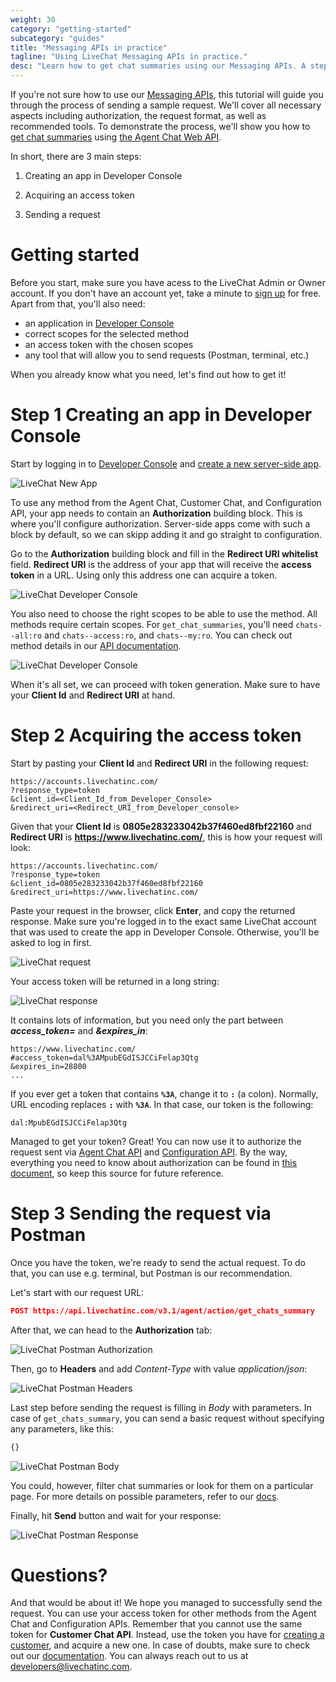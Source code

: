 ```yaml
---
weight: 30
category: "getting-started"
subcategory: "guides"
title: "Messaging APIs in practice"
tagline: "Using LiveChat Messaging APIs in practice."
desc: "Learn how to get chat summaries using our Messaging APIs. A step-by-step tutorial that guides you through the process."
---
```


If you're not sure how to use our <a href="https://developers.livechatinc.com/docs/messaging/" target="_blank">Messaging APIs</a>, this tutorial will guide you through the process of sending a sample request. We'll cover all necessary aspects including authorization, the request format, as well as recommended tools.
To demonstrate the process, we'll show you how to <a href="https://developers.livechatinc.com/docs/messaging/agent-chat-api/#get-chats-summary" target="_blank">get chat summaries</a> using <a href="https://developers.livechatinc.com/docs/messaging/agent-chat-api/" target="_blank">the Agent Chat Web API</a>.

In short, there are 3 main steps:

1. Creating an app in Developer Console

2. Acquiring an access token

3. Sending a request


# Getting started

Before you start, make sure you have acess to the LiveChat Admin or Owner account. If you don't have an account yet, take a minute to <a href="https://accounts.livechatinc.com" target="_blank">sign up</a> for free.
Apart from that, you'll also need:

- an application in <a href="https://developers.livechatinc.com/console/" target="_blank">Developer Console</a>
- correct scopes for the selected method
- an access token with the chosen scopes
- any tool that will allow you to send requests (Postman, terminal, etc.)

When you already know what you need, let's find out how to get it!

# Step 1 Creating an app in Developer Console

Start by logging in to <a href="https://developers.livechatinc.com/console/" target="_blank">Developer Console</a> and [create a new server-side app](../#creating-livechat-apps). 

![LiveChat New App](images/create-app.png)

To use any method from the Agent Chat, Customer Chat, and Configuration API, your app needs to contain an **Authorization** building block. This is where you'll configure authorization. 
Server-side apps come with such a block by default, so we can skipp adding it and go straight to configuration.

Go to the **Authorization** building block and fill in the **Redirect URI whitelist** field. **Redirect URI** is the address of your app that will receive the **access token** in a URL. Using only this address one can acquire a token. 

![LiveChat Developer Console](images/console_1.png)

You also need to choose the right scopes to be able to use the method. All methods require certain scopes.
For `get_chat_summaries`, you'll need `chats--all:ro` and `chats--access:ro`, and `chats--my:ro`. You can check out method details in our [API documentation](../../../messaging/agent-chat-api/#get-chats-summary).

![LiveChat Developer Console](images/console_2.png)

When it's all set, we can proceed with token generation. Make sure to have your **Client Id** and **Redirect URI** at hand.

# Step 2 Acquiring the access token

Start by pasting your **Client Id** and **Redirect URI** in the following request:

```shell
https://accounts.livechatinc.com/
?response_type=token
&client_id=<Client_Id_from_Developer_Console>
&redirect_uri=<Redirect_URI_from_Developer_console>
```

Given that your **Client Id** is **0805e283233042b37f460ed8fbf22160** and **Redirect URI** is **https://www.livechatinc.com/**, this is how your request will look: 

```shell
https://accounts.livechatinc.com/
?response_type=token
&client_id=0805e283233042b37f460ed8fbf22160
&redirect_uri=https://www.livechatinc.com/
```

Paste your request in the browser, click **Enter**, and copy the returned response. Make sure you're logged in to the exact same LiveChat account that was used to create the app in Developer Console. Otherwise, you'll be asked to log in first.

![LiveChat request](images/request.png)


Your access token will be returned in a long string:

![LiveChat response](images/response.png)

It contains lots of information, but you need only the part between _**access_token=**_  and _**&expires_in**_:

```
https://www.livechatinc.com/
#access_token=dal%3AMpubEGdISJCCiFelap3Qtg
&expires_in=28800
...
```

If you ever get a token that contains **`%3A`**, change it to **`:`** (a colon). Normally, URL encoding replaces **`:`** with **`%3A`**. In that case, our token is the following:

```shell
dal:MpubEGdISJCCiFelap3Qtg
```

Managed to get your token? Great! You can now use it to authorize the request sent via <a href="https://developers.livechatinc.com/docs/messaging/agent-chat-api/" target="_blank">Agent Chat API</a> and <a href="https://developers.livechatinc.com/docs/management/configuration-api/" target="_blank">Configuration API</a>.
By the way, everything you need to know about authorization can be found in [this document](../../../getting-started/authorization), so keep this source for future reference.

# Step 3 Sending the request via Postman

Once you have the token, we're ready to send the actual request. To do that, you can use e.g. terminal, but Postman is our recommendation.

Let's start with our request URL:

<CodeSample>

```json
POST https://api.livechatinc.com/v3.1/agent/action/get_chats_summary
```

</CodeSample>

After that, we can head to the **Authorization** tab:

![LiveChat Postman Authorization](images/authorization.png)

Then, go to **Headers** and add *Content-Type* with value *application/json*:

![LiveChat Postman Headers](images/headers_postman.png)

Last step before sending the request is filling in *Body* with parameters. In case of `get_chats_summary`, you can send a basic request without specifying any parameters, like this:

<CodeSample>

```html
{}
```

</CodeSample>

![LiveChat Postman Body](images/body_postman.png)

You could, however, filter chat summaries or look for them on a particular page. For more details on possible parameters, refer to our [docs](../../../messaging/agent-chat-api/#get-chats-summary).

Finally, hit **Send** button and wait for your response:

![LiveChat Postman Response](images/response_postman.png)

# Questions?

And that would be about it! We hope you managed to successfully send the request. You can use your access token for other methods from the Agent Chat and Configuration APIs. Remember that you cannot use the same token for **Customer Chat API**. Instead, use the token you have for [creating a customer](../../../authorization/#creating-new-customer), and acquire a new one.
In case of doubts, make sure to check out our [documentation](https://developers.livechatinc.com/docs/messaging/). You can always reach out to us at [developers@livechatinc.com](mailto:developers@livechatinc.com).